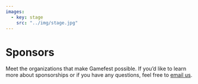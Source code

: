 ---
images:
  - key: stage
    src: "../img/stage.jpg"
---

<div className="sponsors-title-wrapper">
<Parallax height={330} overlay="rgba(20,20,20,0.75)" image={props.images.stage}>
<Container className="raise sponsors-title" as="section">

# <Icon name="hand-holding-heart" className="mr-4" /> Sponsors

<Lead strong>

Meet the organizations that make Gamefest possible. If you’d like to learn more about sponsorships or if you have any questions, feel free to [email us](mailto:mail@gamefest.gg).

</Lead>
</Container>
</Parallax>
</div>
